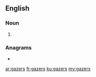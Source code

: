 ==English==

===Noun===
{{head|en|noun plural form}}

# {{plural of|gazer|lang=en}}

===Anagrams===
* {{l|en|grazes}}

[[ar:gazers]]
[[fr:gazers]]
[[ku:gazers]]
[[my:gazers]]